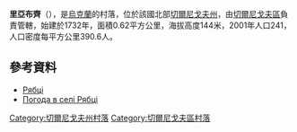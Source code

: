{{coord|51|36|32|N|31|11|39|E|scale:100000|display=title}}

'''里亞布齊'''（{{lang-uk|Рябці}}），是[[烏克蘭|烏克蘭]]的村落，位於該國北部[[切爾尼戈夫州|切爾尼戈夫州]]，由[[切爾尼戈夫區|切爾尼戈夫區]]負責管轄，始建於1732年，面積0.62平方公里，海拔高度144米，2001年人口241，人口密度每平方公里390.6人。

==參考資料==
*[http://w1.c1.rada.gov.ua/pls/z7502/A005?rdat1=15.03.2014&rf7571=41506 Рябці]{{dead link|date=2018年4月 |bot=InternetArchiveBot |fix-attempted=yes }}
* [http://weather.in.ua/ua/chernigovskaja/23040 Погода в селі Рябці]

[[Category:切爾尼戈夫州村落|Category:切爾尼戈夫州村落]]
[[Category:切爾尼戈夫區村落|Category:切爾尼戈夫區村落]]


{{Chernihiv-geo-stub}}